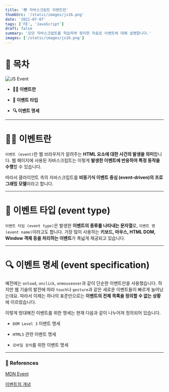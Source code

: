 ```yaml
---
title: '😎 자바스크립트 이벤트란'
thumbSrc: '/static/images/js16.png'
date: '2021-07-07'
tags: ['FE', 'JavaScript']
draft: false
summary: '모던 자바스크립트를 학습하며 정리한 자료로 이벤트에 대해 설명합니다.'
images: ['/static/images/js16.png']
---
```


# 📌 목차

![JS Event](/static/images/js16.png)

- **💁🏻 이벤트란**

- **🔖 이벤트 타입**

- **🔍 이벤트 명세**

---

# 💁🏻 이벤트란

`이벤트 (event)`란 웹 브라우저가 알려주는 **HTML 요소에 대한 사건의 발생을 의미**합니다. 웹 페이지에 사용된 자바스크립트는 이렇게 **발생한 이벤트에 반응하여 특정 동작을 수행**할 수 있습니다.

따라서 클라이언트 측의 자바스크립트를 **비동기식 이벤트 중심 (event-driven)의 프로그래밍 모델**이라고 합니다.

---

# 🔖 이벤트 타입 (event type)

`이벤트 타입 (event type)`은 발생한 **이벤트의 종류를 나타내는 문자열**로, `이벤트 명 (event name)`이라고도 합니다. 가장 많이 사용하는 **키보드, 마우스, HTML DOM, Window 객체 등을 처리하는 이벤트**가 폭넓게 제공되고 있습니다.

---

# 🔍 이벤트 명세 (event specification)

예전에는 `onload`, `onclick`, `onmouseover`과 같이 단순한 이벤트만을 사용했습니다. 하지만 웹 기술의 발전에 따라 `touch`나 `gesture`과 같은 새로운 이벤트들이 빠르게 늘어났는데요. 따라서 이제는 하나의 표준만으로는 **이벤트의 전체 목록을 정의할 수 없는 상황**에 이르렀습니다.

이렇게 방대해진 이벤트를 위한 명세는 현재 다음과 같이 나누어져 정의되어 있습니다.

- `DOM Level 3` 이벤트 명세

- `HTML5` 관련 이벤트 명세

- `모바일 장치`를 위한 이벤트 명세

---

### 🔗 References

[MDN Event](https://developer.mozilla.org/en-US/docs/Web/API/Event)

[이벤트의 개념](http://tcpschool.com/javascript/js_event_concept)
